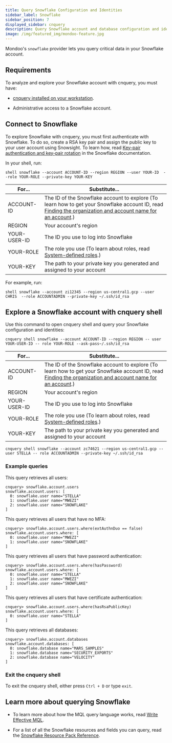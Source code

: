 ```yaml
---
title: Query Snowflake Configuration and Identities
sidebar_label: Snowflake
sidebar_position: 7
displayed_sidebar: cnquery
description: Query Snowflake account and database configuration and identities with cnquery
image: /img/featured_img/mondoo-feature.jpg
---
```


Mondoo's `snowflake` provider lets you query critical data in your Snowflake account.

## Requirements

To analyze and explore your Snowflake account with cnquery, you must have:

- [cnquery installed on your workstation](/cnquery/).

- Administrative access to a Snowflake account.

## Connect to Snowflake

To explore Snowflake with cnquery, you  must first authenticate with Snowflake. To do so, create a RSA key pair and assign the public key to your user account using Snowsight. To learn how, read [Key-pair authentication and key-pair rotation](https://docs.snowflake.com/en/user-guide/key-pair-auth) in the Snowflake documentation.

In your shell, run:

```shell
shell snowflake --account ACCOUNT-ID --region REGION --user YOUR-ID  --role YOUR-ROLE --private-key YOUR-KEY
```

| For...       | Substitute...                                                                                                                                                                                                                                                                            |
|--------------|------------------------------------------------------------------------------------------------------------------------------------------------------------------------------------------------------------------------------------------------------------------------------------------|
| ACCOUNT-ID   | The ID of the Snowflake account to explore (To learn how to get your Snowflake account ID, read [Finding the organization and account name for an account](https://docs.snowflake.com/en/user-guide/admin-account-identifier#finding-the-organization-and-account-name-for-an-account).) |
| REGION       | Your account's region                                                                                                                                                                                                                                                                    |
| YOUR-USER-ID | The ID you use to log into Snowflake                                                                                                                                                                                                                                                     |
| YOUR-ROLE    | The role you use (To learn about roles, read [System-defined roles](https://docs.snowflake.com/en/user-guide/security-access-control-overview#system-defined-roles).)                                                                                                                     |
| YOUR-KEY     | The path to your private key you generated and assigned to your account                                                                                                                                                                                                                     |

For example, run:

```shell
shell snowflake --account zi12345 --region us-central1.gcp --user CHRIS  --role ACCOUNTADMIN --private-key ~/.ssh/id_rsa
```

## Explore a Snowflake account with cnquery shell

Use this command to open cnquery shell and query your Snowflake configuration and identities:

```shell
cnquery shell snowflake --account ACCOUNT-ID --region REGION -- user YOUR-USER-ID -- role YOUR-ROLE --ask-pass~/.ssh/id_rsa
```


| For...       | Substitute...                                                                                                                                                                                                                                                                            |
|--------------|------------------------------------------------------------------------------------------------------------------------------------------------------------------------------------------------------------------------------------------------------------------------------------------|
| ACCOUNT-ID   | The ID of the Snowflake account to explore (To learn how to get your Snowflake account ID, read [Finding the organization and account name for an account](https://docs.snowflake.com/en/user-guide/admin-account-identifier#finding-the-organization-and-account-name-for-an-account).) |
| REGION       | Your account's region                                                                                                                                                                                                                                                                    |
| YOUR-USER-ID | The ID you use to log into Snowflake                                                                                                                                                                                                                                                     |
| YOUR-ROLE    | The role you use (To learn about roles, read [System-defined roles](https://docs.snowflake.com/en/user-guide/security-access-control-overview#system-defined-roles).)                                                                                                                     |
| YOUR-KEY     | The path to your private key you generated and assigned to your account                                                                                                                                                                                                                     |

```shell
cnquery shell snowflake --account zc74621 --region us-central1.gcp -- user STELLA -- role ACCOUNTADMIN --private-key ~/.ssh/id_rsa
```


### Example queries

This query retrieves all users:

```shell
cnquery> snowflake.account.users
snowflake.account.users: [
  0: snowflake.user name="STELLA"
  1: snowflake.user name="MWEZI"
  2: snowflake.user name="SNOWFLAKE"
]
```

This query retrieves all users that have no MFA:

```shell
cnquery> snowflake.account.users.where(extAuthnDuo == false)
snowflake.account.users.where: [
  0: snowflake.user name="MWEZI"
  1: snowflake.user name="SNOWFLAKE"
]
```

This query retrieves all users that have password authentication:

```shell
cnquery> snowflake.account.users.where(hasPassword)
snowflake.account.users.where: [
  0: snowflake.user name="STELLA"
  1: snowflake.user name="MWEZI"
  2: snowflake.user name="SNOWFLAKE"
]

```

This query retrieves all users that have certificate authentication:

```shell
cnquery> snowflake.account.users.where(hasRsaPublicKey)
snowflake.account.users.where: [
  0: snowflake.user name="STELLA"
]
```

This query retrieves all databases:

```shell
cnquery> snowflake.account.databases
snowflake.account.databases: [
  0: snowflake.database name="MARS_SAMPLES"
  1: snowflake.database name="SECURITY_EXPORTS"
  2: snowflake.database name="VELOCITY"
]
```

### Exit the cnquery shell

To exit the cnquery shell, either press `Ctrl + D` or type `exit`.

## Learn more about querying Snowflake

- To learn more about how the MQL query language works, read [Write Effective MQL](/mql/mql.write/).

- For a list of all the Snowflake resources and fields you can query, read the [Snowflake Resource Pack Reference](/mql/resources/snowflake-pack/).
